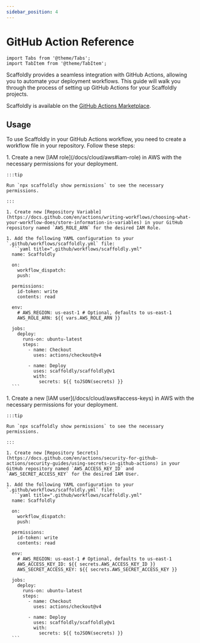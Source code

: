 ```yaml
---
sidebar_position: 4
---
```


# GitHub Action Reference

```mdx-code-block
import Tabs from '@theme/Tabs';
import TabItem from '@theme/TabItem';
```

Scaffoldly provides a seamless integration with GitHub Actions, allowing you to automate your deployment workflows. This guide will walk you through the process of setting up GitHub Actions for your Scaffoldly projects.

Scaffoldly is available on the [GitHub Actions Marketplace](https://github.com/marketplace/actions/scaffoldly).

## Usage

To use Scaffoldly in your GitHub Actions workflow, you need to create a workflow file in your repository. Follow these steps:

<Tabs groupId="aws-access">
  <TabItem value="role-assumption" label="AWS IAM Role (Recommended)">
    1. Create a new [IAM role](/docs/cloud/aws#iam-role) in AWS with the necessary permissions for your deployment.

    :::tip

    Run `npx scaffoldly show permissions` to see the necessary permissions.

    :::

    1. Create new [Repository Variable](https://docs.github.com/en/actions/writing-workflows/choosing-what-your-workflow-does/store-information-in-variables) in your GitHub repository named `AWS_ROLE_ARN` for the desired IAM Role.

    1. Add the following YAML configuration to your `.github/workflows/scaffoldly.yml` file:
      ```yaml title=".github/workflows/scaffoldly.yml"
      name: Scaffoldly

      on:
        workflow_dispatch:
        push:

      permissions:
        id-token: write
        contents: read

      env:
        # AWS_REGION: us-east-1 # Optional, defaults to us-east-1
        AWS_ROLE_ARN: ${{ vars.AWS_ROLE_ARN }}

      jobs:
        deploy:
          runs-on: ubuntu-latest
          steps:
            - name: Checkout
              uses: actions/checkout@v4

            - name: Deploy
              uses: scaffoldly/scaffoldly@v1
              with:
                secrets: ${{ toJSON(secrets) }}
      ```

  </TabItem>
  <TabItem value="access-keys" label="AWS Access Keys">
    1. Create a new [IAM user](/docs/cloud/aws#access-keys) in AWS with the necessary permissions for your deployment.
        
    :::tip

    Run `npx scaffoldly show permissions` to see the necessary permissions.

    :::

    1. Create new [Repository Secrets](https://docs.github.com/en/actions/security-for-github-actions/security-guides/using-secrets-in-github-actions) in your GitHub repository named `AWS_ACCESS_KEY_ID` and
    `AWS_SECRET_ACCESS_KEY` for the desired IAM User.

    1. Add the following YAML configuration to your `.github/workflows/scaffoldly.yml` file:
      ```yaml title=".github/workflows/scaffoldly.yml"
      name: Scaffoldly

      on:
        workflow_dispatch:
        push:

      permissions:
        id-token: write
        contents: read

      env:
        # AWS_REGION: us-east-1 # Optional, defaults to us-east-1
        AWS_ACCESS_KEY_ID: ${{ secrets.AWS_ACCESS_KEY_ID }}
        AWS_SECRET_ACCESS_KEY: ${{ secrets.AWS_SECRET_ACCESS_KEY }}

      jobs:
        deploy:
          runs-on: ubuntu-latest
          steps:
            - name: Checkout
              uses: actions/checkout@v4

            - name: Deploy
              uses: scaffoldly/scaffoldly@v1
              with:
                secrets: ${{ toJSON(secrets) }}
      ```

  </TabItem>
</Tabs>

